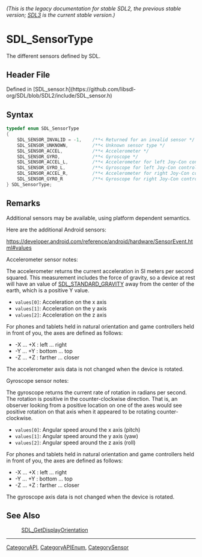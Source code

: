 ====== (This is the legacy documentation for stable SDL2, the previous stable version; [https://wiki.libsdl.org/SDL3/ SDL3] is the current stable version.) ======
= SDL_SensorType =

The different sensors defined by SDL.

== Header File ==

Defined in [SDL_sensor.h](https://github.com/libsdl-org/SDL/blob/SDL2/include/SDL_sensor.h)

== Syntax ==

<syntaxhighlight lang='c'>
typedef enum SDL_SensorType
{
    SDL_SENSOR_INVALID = -1,    /**< Returned for an invalid sensor */
    SDL_SENSOR_UNKNOWN,         /**< Unknown sensor type */
    SDL_SENSOR_ACCEL,           /**< Accelerometer */
    SDL_SENSOR_GYRO,            /**< Gyroscope */
    SDL_SENSOR_ACCEL_L,         /**< Accelerometer for left Joy-Con controller and Wii nunchuk */
    SDL_SENSOR_GYRO_L,          /**< Gyroscope for left Joy-Con controller */
    SDL_SENSOR_ACCEL_R,         /**< Accelerometer for right Joy-Con controller */
    SDL_SENSOR_GYRO_R           /**< Gyroscope for right Joy-Con controller */
} SDL_SensorType;</syntaxhighlight>

== Remarks ==

Additional sensors may be available, using platform dependent semantics.

Here are the additional Android sensors:

https://developer.android.com/reference/android/hardware/SensorEvent.html#values

Accelerometer sensor notes:

The accelerometer returns the current acceleration in SI meters per second
squared. This measurement includes the force of gravity, so a device at
rest will have an value of [[SDL_STANDARD_GRAVITY]] away from the center of
the earth, which is a positive Y value.

* <code>values[0]</code>: Acceleration on the x axis
* <code>values[1]</code>: Acceleration on the y axis
* <code>values[2]</code>: Acceleration on the z axis

For phones and tablets held in natural orientation and game controllers
held in front of you, the axes are defined as follows:

* -X ... +X : left ... right
* -Y ... +Y : bottom ... top
* -Z ... +Z : farther ... closer

The accelerometer axis data is not changed when the device is rotated.

Gyroscope sensor notes:

The gyroscope returns the current rate of rotation in radians per second.
The rotation is positive in the counter-clockwise direction. That is, an
observer looking from a positive location on one of the axes would see
positive rotation on that axis when it appeared to be rotating
counter-clockwise.

* <code>values[0]</code>: Angular speed around the x axis (pitch)
* <code>values[1]</code>: Angular speed around the y axis (yaw)
* <code>values[2]</code>: Angular speed around the z axis (roll)

For phones and tablets held in natural orientation and game controllers
held in front of you, the axes are defined as follows:

* -X ... +X : left ... right
* -Y ... +Y : bottom ... top
* -Z ... +Z : farther ... closer

The gyroscope axis data is not changed when the device is rotated.

== See Also ==

:[[SDL_GetDisplayOrientation]]

----
[[CategoryAPI]], [[CategoryAPIEnum]], [[CategorySensor]]


